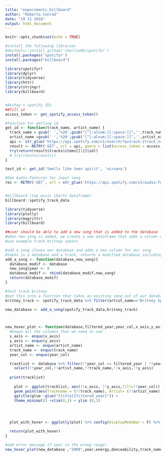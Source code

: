 ```yaml
---
title: "experiments_billboard"
author: "Roberta Conrad"
date: "19 11 2018"
output: html_document
---
```


```r
knitr::opts_chunk$set(echo = TRUE)
```

```r
#install the following libraries
#devtools::install_github('charlie86/spotifyr')
install.packages('spotifyr')
install.packages("billboard")

library(spotifyr)
library(dplyr)
library(tidyverse)
library(httr)
library(stringr)
library(billboard)


#Akshay's spotify IDs
##fill in 
access_token <- get_spotify_access_token()

#function for getting id
get_id <- function(track_name, artist_name) {
  track_name = gsub(' ','%20',gsub("[^[:alnum:][:space:]]",'',track_name))
  artist_name =gsub(' ','%20',gsub("[^[:alnum:][:space:]]",'',artist_name))
  api <- str_glue('https://api.spotify.com/v1/search/?q=track:{track_name}%20artist:{artist_name}&type=track&limit=1')
  result <- RETRY('GET', url = api, query = list(access_token = access_token), quiet = TRUE, times = 1) %>% content 
  try(return(result$tracks$items[[1]]$id))
  # try(return(result))
}

test_id <- get_id('Smells like teen spirit', 'nirvana')

#See Audio Features for input song
res <- RETRY('GET', url = str_glue('https://api.spotify.com/v1/audio-features/{test_id}'), query = list(access_token = access_token), quiet = TRUE, times = 1) %>% content


#billboard (top music charts dataframe)
billboard::spotify_track_data
```


```r
library(tidyverse)
library(plotly)
library(magrittr)
library(billboard)

##user should be able to add a new song that is added to the database
#when new song is added, we create a new dataframe that adds a column new = 0 everywhere apart from the newly added song 
#use example track britney spears 

#add_a_song clones our database and adds a new column for our song
#takes in a database and a track, returns a modified database including this track with "new=0" and "year=0"
add_a_song <- function(database,new_song){
  database_modif <- database
  new_song$year <- 0
  database_modif <- rbind(database_modif,new_song)
  return(database_modif)
}

#test track britney
#put this into a function that takes an existing song out of our database, and then compares the length of the old and new database with each other 
britney_track <- spotify_track_data %>% filter(artist_name=="Britney Spears") %>% filter(dplyr::row_number()==1)

new_database <- add_a_song(spotify_track_data,britney_track)



new_hover_plot <- function(database,filtered_year,year_col,x_axis,y_axis,track_name = track_name, artist_name = artist_name,title="Billboard Top 100 musical charts of "){
  #enquo all the columns that we need to use
  x_axis <- enquo(x_axis)
  y_axis <- enquo(y_axis)
  artist_name <- enquo(artist_name)
  track_name <- enquo(track_name)
  year_col <- enquo(year_col)

  tracklist <- database %>% filter(!!year_col == filtered_year | !!year_col == "0" ) %>%
    select(!!year_col,!!artist_name,!!track_name,!!x_axis,!!y_axis)
  
  print(tracklist)
  
    plot <- ggplot(tracklist, aes(!!x_axis, !!y_axis,fill=!!year_col))  + guides(fill= "none") + 
    geom_point(aes(Trackname = (!!track_name), Artist= (!!artist_name), size = 0.1),alpha = 1/2) +  
    ggtitle(glue::glue("{title}{filtered_year}")) +
    theme_minimal() +xlim(0,1) + ylim (0,1)




  plot_with_hover <- ggplotly(plot) %>% config(displayModeBar = F) %>% layout(xaxis=list(fixedrange=TRUE)) %>% layout(yaxis=list(fixedrange=TRUE)) %>%  layout(hoverlabel = list(bgcolor = "white",font = list(family = "sans serif",size = 12, color = "black")))

  return(plot_with_hover)
}

#add error message if year in the wrong range! 
new_hover_plot(new_database ,"2009",year,energy,danceability,track_name,artist_name,"Charts")

```

```r



```

